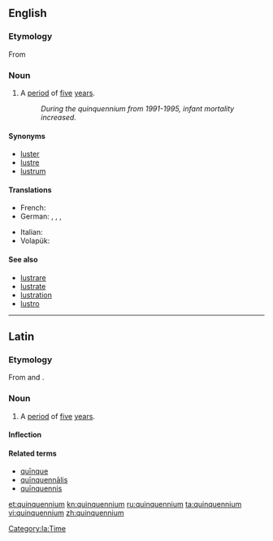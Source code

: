 ==English==

===Etymology===
From {{etyl|la|en}} {{term|quīnquennium|lang=la}}

===Noun===
{{en-noun|quinquenniums|quinquennia}}

# A [[period]] of [[five]] [[year]]s.
#: ''During the quinquennium from 1991-1995, infant mortality increased.''

====Synonyms====
* [[luster]]
* [[lustre]]
* [[lustrum]]

====Translations====
{{trans-top|period of time five years long}}
* French: {{t+|fr|quinquennat|m}}
* German: {{t+|de|Lustrum|n}}, {{t+|de|Jahrfünft|n}}, {{t|de|Fünfjahresperiode|f}}, {{t+|de|Quinquennium|n}}
{{trans-mid}}
* Italian: {{t+|it|quinquennio|m}}
* Volapük: {{t|vo|lulyel}}
{{trans-bottom}}

====See also====
* [[lustrare]]
* [[lustrate]]
* [[lustration]]
* [[lustro]]

----

==Latin==

===Etymology===
From {{term/t|la|quinque}} and {{term/t|la|annus}}.

===Noun===
{{la-noun|quinquennium|quinquennii|quinquenniī|n|second}}

# A [[period]] of [[five]] [[year]]s.

====Inflection====
{{la-decl-2nd-N|quinquenni}}

====Related terms====
* [[quinque#Latin|quīnque]]
* [[quinquennalis#Latin|quīnquennālis]]
* [[quinquennis#Latin|quīnquennis]]

[[Category:la:Time]]

[[et:quinquennium]]
[[kn:quinquennium]]
[[ru:quinquennium]]
[[ta:quinquennium]]
[[vi:quinquennium]]
[[zh:quinquennium]]
